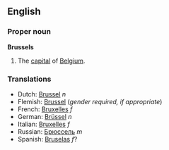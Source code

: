 ==English==
===Proper noun===
'''Brussels'''

#The [[capital]] of [[Belgium]].

===Translations===
*Dutch: [[Brussel]] ''n''
*Flemish: [[Brussel]] (''gender required, if appropriate'')
*French: [[Bruxelles]] ''f''
*German: [[Brüssel]] ''n''
*Italian: [[Bruxelles]] ''f''
*Russian: [[Брюссель]] ''m''
*Spanish: [[Bruselas]] ''f''?